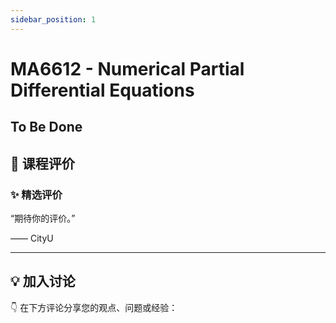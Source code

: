 ```yaml
---
sidebar_position: 1
---
```



# MA6612 - Numerical Partial Differential Equations

## To Be Done

## **💬 课程评价**

### ✨ **精选评价**
<div className={commentStyles.commentBox}>
    <p className={commentStyles.commentText}>
        “期待你的评价。”
    </p>
    <p className={commentStyles.commentAuthor}>—— CityU</p>
</div>

---

## **💡 加入讨论**

👇 在下方评论分享您的观点、问题或经验：
<Utterances />

